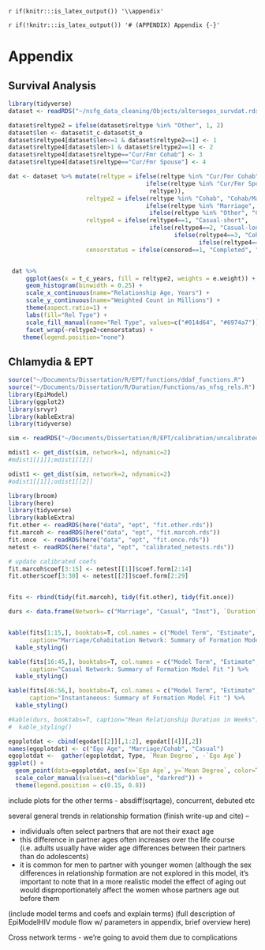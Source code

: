`r if(knitr:::is_latex_output()) '\\appendix'`

`r if(!knitr:::is_latex_output()) '# (APPENDIX) Appendix {-}'`

<!--
If you feel it necessary to include an appendix, it goes here.
-->


# Appendix

## Survival Analysis 

```r
library(tidyverse)
dataset <- readRDS("~/nsfg_data_cleaning/Objects/altersegos_survdat.rds")

dataset$reltype2 = ifelse(dataset$reltype %in% "Other", 1, 2)
dataset$len <- dataset$t_c-dataset$t_o
dataset$reltype4[dataset$len<=1 & dataset$reltype2==1] <- 1
dataset$reltype4[dataset$len>1 & dataset$reltype2==1] <- 2
dataset$reltype4[dataset$reltype=="Cur/Fmr Cohab"] <- 3
dataset$reltype4[dataset$reltype=="Cur/Fmr Spouse"] <- 4

dat <- dataset %>% mutate(reltype = ifelse(reltype %in% "Cur/Fmr Cohab", "Cohab",
                                       ifelse(reltype %in% "Cur/Fmr Spouse", "Marriage",
                                        reltype)),
                      reltype2 = ifelse(reltype %in% "Cohab", "Cohab/Marriage",
                                       ifelse(reltype %in% "Marriage", "Cohab/Marriage",
                                        ifelse(reltype %in% "Other", "Casual", reltype))),
                      reltype4 = ifelse(reltype4==1, "Casual-short",
                                        ifelse(reltype4==2, "Casual-long",
                                               ifelse(reltype4==3, "Cohab",
                                                      ifelse(reltype4==4, "Marriage", NA)))),
                      censorstatus = ifelse(censored==1, "Completed", "Ongoing"))


 dat %>%
     ggplot(aes(x = t_c_years, fill = reltype2, weights = e.weight)) +
     geom_histogram(binwidth = 0.25) +
     scale_x_continuous(name="Relationship Age, Years") +
     scale_y_continuous(name="Weighted Count in Millions") +
     theme(aspect.ratio=1) +
     labs(fill="Rel Type") +
     scale_fill_manual(name="Rel Type", values=c("#014d64", "#6974a7")) +
     facet_wrap(~reltype2+censorstatus) +
    theme(legend.position="none")
```

## Chlamydia & EPT

```r
source("~/Documents/Dissertation/R/EPT/functions/ddaf_functions.R")
source("~/Documents/Dissertation/R/Duration/Functions/as_nfsg_rels.R")
library(EpiModel)
library(ggplot2)
library(srvyr)
library(kableExtra)
library(tidyverse)

sim <- readRDS("~/Documents/Dissertation/R/EPT/calibration/uncalibrated_sim.rds")

mdist1 <- get_dist(sim, network=1, ndynamic=2)
#mdist1[[1]];mdist1[[2]]

odist1 <- get_dist(sim, network=2, ndynamic=2)
#odist1[[1]];odist1[[2]]
```

```r
library(broom)
library(here)
library(tidyverse)
library(kableExtra)
fit.other <- readRDS(here("data", "ept", "fit.other.rds"))
fit.marcoh <- readRDS(here("data", "ept", "fit.marcoh.rds"))
fit.once  <- readRDS(here("data", "ept", "fit.once.rds"))
netest <- readRDS(here("data", "ept", "calibrated_netests.rds"))

# update calibrated coefs
fit.marcoh$coef[3:15] <- netest[[1]]$coef.form[2:14]
fit.other$coef[3:30] <- netest[[2]]$coef.form[2:29]


fits <- rbind(tidy(fit.marcoh), tidy(fit.other), tidy(fit.once))

durs <- data.frame(Network= c("Marriage", "Casual", "Inst"), `Duration` = c(476, 55, 1))


kable(fits[1:15,], booktabs=T, col.names = c("Model Term", "Estimate", "SE", "Statistic", "Pvalue"),
      caption="Marriage/Cohabitation Network: Summary of Formation Model Fit ") %>%
  kable_styling()

kable(fits[16:45,], booktabs=T, col.names = c("Model Term", "Estimate", "SE", "Statistic", "Pvalue"),
      caption="Casual Network: Summary of Formation Model Fit ") %>%
  kable_styling()

kable(fits[46:56,], booktabs=T, col.names = c("Model Term", "Estimate", "SE", "Statistic", "Pvalue"),
      caption="Instantaneous: Summary of Formation Model Fit ") %>%
  kable_styling()

#kable(durs, booktabs=T, caption="Mean Relationship Duration in Weeks") %>%
#  kable_styling()
```

```r
egoplotdat <- cbind(egodat[[2]][,1:2], egodat[[4]][,2])
names(egoplotdat) <- c("Ego Age", "Marriage/Cohab", "Casual")
egoplotdat <-  gather(egoplotdat, Type, `Mean Degree`, -`Ego Age`)
ggplot() +
  geom_point(data=egoplotdat, aes(x=`Ego Age`, y=`Mean Degree`, color=Type)) +
  scale_color_manual(values=c("darkblue", "darkred")) +
  theme(legend.position = c(0.15, 0.8))
```

include plots for the other terms - absdiff(sqrtage), concurrent, debuted etc  

several general trends in relationship formation (finish write-up and cite) --

-	individuals often select partners that are not their exact age
-	this difference in partner ages often increases over the life course (i.e. adults usually have wider age differences between their partners than do adolescents)
-	it is common for men to partner with younger women (although the sex differences in relationship formation are not explored in this model, it’s important to note that in a more realistic model the effect of aging out would disproportionately affect the women whose partners age out before them

(include model terms and coefs and explain terms)
(full description of EpiModelHIV module flow w/ parameters in appendix, brief overview here)

Cross network terms - we're going to avoid them due to complications  



